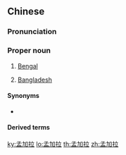 ==Chinese==
{{zh-forms|gloss=-}}

===Pronunciation===
{{zh-pron
|m=Mèngjiālā
|c=maang6 gaa1 laai1
|mn=tw:Bēng-ka-lá/xm:Bēng-ka-la/qz:Béng-ka-la/zz:Bēng-kee-la
|cat=pn
}}

===Proper noun===
{{zh-proper noun}}

# [[Bengal]] {{gloss|region in South Asia}}
# {{lb|zh|chiefly|Taiwan|Hong Kong}} [[Bangladesh]]

====Synonyms====
* {{sense|Bangladesh}} {{qualifier|Mainland China}} {{zh-l|孟加拉國}}

====Derived terms====
{{zh-der|孟加拉國|孟加拉人民共和國}}

{{zh-cat|Countries}}

[[ky:孟加拉]]
[[lo:孟加拉]]
[[th:孟加拉]]
[[zh:孟加拉]]